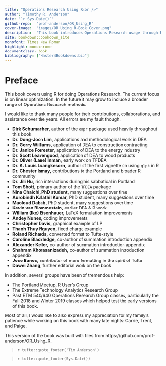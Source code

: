 ```yaml
---
title: "Operations Research Using R<br />"
author: "Timothy R. Anderson"
date: "`r Sys.Date()`"
github-repo:  "prof-anderson/OR_Using_R"
cover-image:  "images/OR_Using_R-Book_Cover.png"
description:  "This book introduces Operations Research usage through R. The current focus is on linear programming (optimization) but may expand in the future.  It does not presume R fluency and teaches some R along the way but does not aim to fully teach R."  
site: bookdown::bookdown_site
monofont: Times New Roman
highlight: monochrome
documentclass: book
bibliography: ["Master4Bookdowns.bib"]
---
```

# Preface {-}

This book covers using R for doing Operations Research. The current focus is on linear optimization. In the future it may grow to include a broader range of Operations Research methods. \vspace{12pt}

I would like to thank many people for their contributions, collaborations, and assistance over the years. All errors are my fault though.  

* **Dirk Schumacher,** author of the `ompr` package used heavily throughout this book
* **Dr. Dong-Joon Lim,** applications and methodological work in DEA
* **Dr. Gerry Williams,** application of DEA to construction contracting
* **Dr. Janice Forrester,** application of DEA to the energy industry
* **Dr. Scott Leavengood,** application of DEA to wood products
* **Dr. Oliver (Lane) Inman,** early work on TFDEA
* **Dr. K. Louis Luangkesorn,** author of the first vignette on using `glpk` in R
* **Dr. Chester Ismay,** contributions to the Portland and broader R community
* **Dr. Jili Hu,** rich interactions during his sabbatical in Portland
* **Tom Shott,** primary author of the `TFDEA` package
* **Nina Chaichi, PhD student,** many suggestions over time
* **Aurobindh Kalathil Kumar,** PhD student, many suggestions over time
* **Maoloud Dabab,** PhD student, many suggestions over time
* **Kevin van Blommestein,** earlier DEA & R work
* **William (Ike) Eisenhauer,** LaTeX formulation improvements
* **Andey Nunes,** coding improvements
* **Christopher Davis,** graphical example of LP
* **Thanh Thuy Nguyen,** fixed charge example 
* **Roland Richards,** converted format to Tufte-style
* **Caroline Blackledge,** co-author of summation introduction appendix
* **Alexander Keller,** co-author of summation introduction appendix
* **Shahram Khorasanizadeh,** co-author of summation introduction appendix
* **Jose Banos,** contributor of more formatting in the spirit of Tufte 
* **Dawei Zhang,** further editorial work on the book 

In addition, several groups have been of tremendous help:

* The Portland Meetup, R User's Group 
* The Extreme Technology Analytics Research Group
* Past ETM 540/640 Operations Research Group classes, particularly the Fall 2018 and Winter 2019 classes which helped test the early versions of this book.  

Most of all, I would like to also express my appreciation for my family's patience while working on this book with many late nights:  Carrie, Trent, and Paige.

This version of the book was built with files from https://github.com/prof-anderson/OR_Using_R. 
\vspace{12pt}

> `r tufte::quote_footer('Tim Anderson')`

> `r tufte::quote_footer(Sys.Date())`

